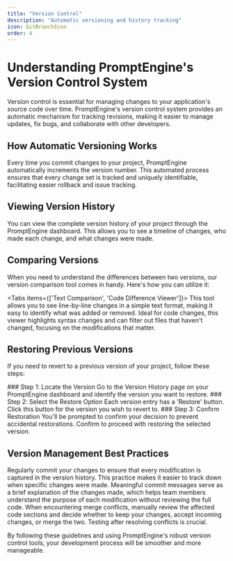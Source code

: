 ```yaml
---
title: "Version Control"
description: "Automatic versioning and history tracking"
icon: GitBranchIcon
order: 4
---
```


# Understanding PromptEngine's Version Control System

Version control is essential for managing changes to your application's source code over time. PromptEngine's version control system provides an automatic mechanism for tracking revisions, making it easier to manage updates, fix bugs, and collaborate with other developers.

## How Automatic Versioning Works

Every time you commit changes to your project, PromptEngine automatically increments the version number. This automated process ensures that every change set is tracked and uniquely identifiable, facilitating easier rollback and issue tracking.

## Viewing Version History

You can view the complete version history of your project through the PromptEngine dashboard. This allows you to see a timeline of changes, who made each change, and what changes were made.

<Cards>
  <Card title="Access Version History" description="Learn how to access the version history from your PromptEngine dashboard." href="/version-history" />
</Cards>

## Comparing Versions

When you need to understand the differences between two versions, our version comparison tool comes in handy. Here's how you can utilize it:

<Tabs items={['Text Comparison', 'Code Difference Viewer']}>
  <Tab value="Text Comparison">
    This tool allows you to see line-by-line changes in a simple text format, making it easy to identify what was added or removed.
  </Tab>
  <Tab value="Code Difference Viewer">
    Ideal for code changes, this viewer highlights syntax changes and can filter out files that haven't changed, focusing on the modifications that matter.
  </Tab>
</Tabs>

## Restoring Previous Versions

If you need to revert to a previous version of your project, follow these steps:

<Steps>
  <Step>
    ### Step 1: Locate the Version
    Go to the Version History page on your PromptEngine dashboard and identify the version you want to restore.
  </Step>
  <Step>
    ### Step 2: Select the Restore Option
    Each version entry has a 'Restore' button. Click this button for the version you wish to revert to.
  </Step>
  <Step>
    ### Step 3: Confirm Restoration
    You'll be prompted to confirm your decision to prevent accidental restorations. Confirm to proceed with restoring the selected version.
  </Step>
</Steps>

## Version Management Best Practices

<Callout type="tip">
  Regularly commit your changes to ensure that every modification is captured in the version history. This practice makes it easier to track down when specific changes were made.
</Callout>

<Accordions>
  <Accordion title="Why Use Meaningful Commit Messages?">
    Meaningful commit messages serve as a brief explanation of the changes made, which helps team members understand the purpose of each modification without reviewing the full code.
  </Accordion>
  <Accordion title="How to Handle Merge Conflicts">
    When encountering merge conflicts, manually review the affected code sections and decide whether to keep your changes, accept incoming changes, or merge the two. Testing after resolving conflicts is crucial.
  </Accordion>
</Accordions>

By following these guidelines and using PromptEngine's robust version control tools, your development process will be smoother and more manageable.

